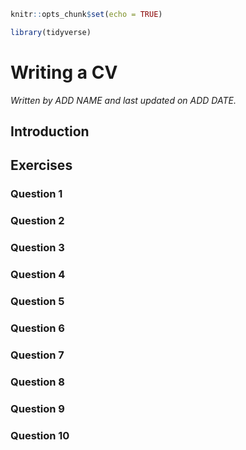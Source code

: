 
```r
knitr::opts_chunk$set(echo = TRUE)

library(tidyverse)
```

# Writing a CV

*Written by ADD NAME and last updated on ADD DATE.*

## Introduction

## Exercises

### Question 1

### Question 2

### Question 3

### Question 4

### Question 5

### Question 6

### Question 7

### Question 8

### Question 9

### Question 10
